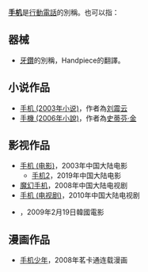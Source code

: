 '''[[手机|手机]]'''是[[行動電話|行動電話]]的別稱。也可以指：
==器械==
*[[牙鑽|牙鑽]]的別稱，Handpiece的翻譯。

==小说作品==
* [[手机_(2003年小说)|手机 (2003年小说)]]，作者為[[刘震云|刘震云]]
* [[手機_(2006年小說)|手機 (2006年小說)]]，作者為[[史蒂芬·金|史蒂芬·金]]

==影视作品==
* [[手机_(电影)|手机 (电影)]]，2003年中国大陆电影
** [[手机2|手机2]]，2019年中国大陆电影
* [[魔幻手机|魔幻手机]]，2008年中国大陆电视剧
* [[手机_(电视剧)|手机 (电视剧)]]，2010年中国大陆电视剧
*{{link-ko|手機 (2009年電影)|핸드폰 (영화)}}，2009年2月19日韓國電影

==漫画作品==
* [[手机少年|手机少年]]，2008年茗卡通连载漫画

{{disambig|S|Cat=二字消歧义}}